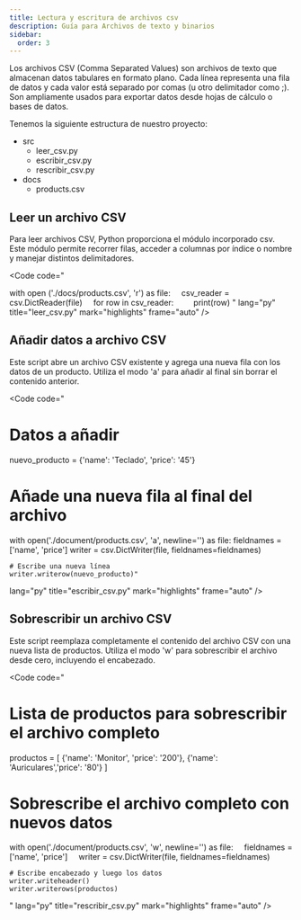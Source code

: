 ```yaml
---
title: Lectura y escritura de archivos csv
description: Guía para Archivos de texto y binarios
sidebar:
  order: 3
---
```



Los archivos CSV (Comma Separated Values) son archivos de texto que almacenan datos tabulares en formato plano. Cada línea representa una fila de datos y cada valor está separado por comas (u otro delimitador como ;). Son ampliamente usados para exportar datos desde hojas de cálculo o bases de datos.

Tenemos la siguiente estructura de nuestro proyecto:

<FileTree>

- src
  - leer_csv.py
  - escribir_csv.py
  - rescribir_csv.py
- docs
  - products.csv


</FileTree>

## Leer un archivo CSV

Para leer archivos CSV, Python proporciona el módulo incorporado csv. Este módulo permite recorrer filas, acceder a columnas por índice o nombre y manejar distintos delimitadores.

<Code 
code="

with open ('./docs/products.csv', 'r') as file:
&nbsp;&nbsp;&nbsp;&nbsp;csv_reader = csv.DictReader(file)
&nbsp;&nbsp;&nbsp;&nbsp;for row in csv_reader:
&nbsp;&nbsp;&nbsp;&nbsp;&nbsp;&nbsp;&nbsp;&nbsp;print(row)
" 
lang="py" 
title="leer_csv.py" 
mark="highlights" 
frame="auto" />

## Añadir datos a archivo CSV

Este script abre un archivo CSV existente y agrega una nueva fila con los datos de un producto.
Utiliza el modo 'a' para añadir al final sin borrar el contenido anterior.

<Code 
code="

# Datos a añadir
nuevo_producto = {'name': 'Teclado', 'price': '45'}

# Añade una nueva fila al final del archivo
with open('./document/products.csv', 'a', newline='') as file:
    fieldnames = ['name', 'price']
    writer = csv.DictWriter(file, fieldnames=fieldnames)

    # Escribe una nueva línea
    writer.writerow(nuevo_producto)" 
lang="py" 
title="escribir_csv.py" 
mark="highlights" 
frame="auto" />


## Sobrescribir un archivo CSV

Este script reemplaza completamente el contenido del archivo CSV con una nueva lista de productos.
Utiliza el modo 'w' para sobrescribir el archivo desde cero, incluyendo el encabezado.

<Code 
code="

# Lista de productos para sobrescribir el archivo completo
productos = [
    {'name': 'Monitor', 'price': '200'},
    {'name': 'Auriculares','price': '80'}
]

# Sobrescribe el archivo completo con nuevos datos
with open('./document/products.csv', 'w', newline='') as file:
&nbsp;&nbsp;&nbsp;&nbsp;fieldnames = ['name', 'price']
&nbsp;&nbsp;&nbsp;&nbsp;writer = csv.DictWriter(file, fieldnames=fieldnames)

    # Escribe encabezado y luego los datos
    writer.writeheader()
    writer.writerows(productos)
" 
lang="py" 
title="rescribir_csv.py" 
mark="highlights" 
frame="auto" />
